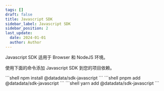 ```yaml
---
tags: []
draft: false
title: Javascript SDK
sidebar_label: Javascript SDK
sidebar_position: 2
last_update:
  date: 2024-01-01
  author: Author
---
```



Javascript SDK 适用于 Browser 和 NodeJS 环境。

使用下面的命令添加 Javascript SDK 到您的项目依赖。

<Tabs>
<TabItem value="npm" label="npm" default>
```shell
npm install @datadata/sdk-javascript
```
</TabItem>
<TabItem value="pnpm" label="pnpm">
```shell
pnpm add @datadata/sdk-javascript
```
</TabItem>
<TabItem value="yarn" label="yarn">
```shell
yarn add @datadata/sdk-javascript
```
</TabItem>
</Tabs>
